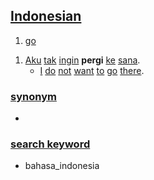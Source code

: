 == [[Indonesian]] ==

# [[go]]

# [[aku|Aku]] [[tak]] [[ingin]] '''pergi''' [[ke]] [[sana]].
#* [[I]] [[do]] [[not]] [[want]] [[to]] [[go]] [[there]].

=== [[synonym]] ===
* [[ ]]

=== [[search keyword]] ===
* bahasa_indonesia